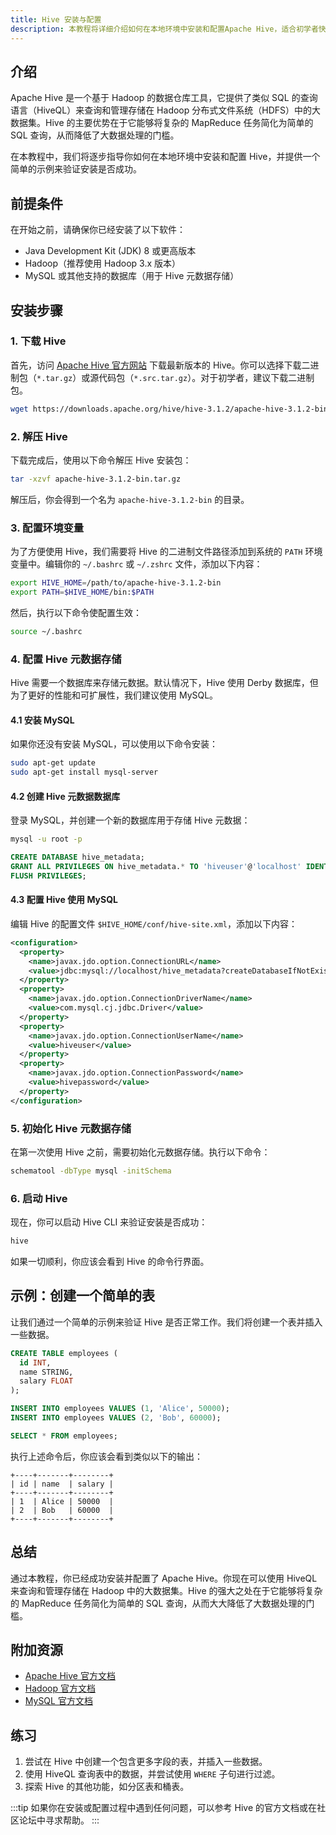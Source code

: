 ```yaml
---
title: Hive 安装与配置
description: 本教程将详细介绍如何在本地环境中安装和配置Apache Hive，适合初学者快速上手。
---
```


## 介绍

Apache Hive 是一个基于 Hadoop 的数据仓库工具，它提供了类似 SQL 的查询语言（HiveQL）来查询和管理存储在 Hadoop 分布式文件系统（HDFS）中的大数据集。Hive 的主要优势在于它能够将复杂的 MapReduce 任务简化为简单的 SQL 查询，从而降低了大数据处理的门槛。

在本教程中，我们将逐步指导你如何在本地环境中安装和配置 Hive，并提供一个简单的示例来验证安装是否成功。

## 前提条件

在开始之前，请确保你已经安装了以下软件：

- Java Development Kit (JDK) 8 或更高版本
- Hadoop（推荐使用 Hadoop 3.x 版本）
- MySQL 或其他支持的数据库（用于 Hive 元数据存储）

## 安装步骤

### 1. 下载 Hive

首先，访问 [Apache Hive 官方网站](https://hive.apache.org/downloads.html) 下载最新版本的 Hive。你可以选择下载二进制包（`*.tar.gz`）或源代码包（`*.src.tar.gz`）。对于初学者，建议下载二进制包。

```bash
wget https://downloads.apache.org/hive/hive-3.1.2/apache-hive-3.1.2-bin.tar.gz
```

### 2. 解压 Hive

下载完成后，使用以下命令解压 Hive 安装包：

```bash
tar -xzvf apache-hive-3.1.2-bin.tar.gz
```

解压后，你会得到一个名为 `apache-hive-3.1.2-bin` 的目录。

### 3. 配置环境变量

为了方便使用 Hive，我们需要将 Hive 的二进制文件路径添加到系统的 `PATH` 环境变量中。编辑你的 `~/.bashrc` 或 `~/.zshrc` 文件，添加以下内容：

```bash
export HIVE_HOME=/path/to/apache-hive-3.1.2-bin
export PATH=$HIVE_HOME/bin:$PATH
```

然后，执行以下命令使配置生效：

```bash
source ~/.bashrc
```

### 4. 配置 Hive 元数据存储

Hive 需要一个数据库来存储元数据。默认情况下，Hive 使用 Derby 数据库，但为了更好的性能和可扩展性，我们建议使用 MySQL。

#### 4.1 安装 MySQL

如果你还没有安装 MySQL，可以使用以下命令安装：

```bash
sudo apt-get update
sudo apt-get install mysql-server
```

#### 4.2 创建 Hive 元数据数据库

登录 MySQL，并创建一个新的数据库用于存储 Hive 元数据：

```bash
mysql -u root -p
```

```sql
CREATE DATABASE hive_metadata;
GRANT ALL PRIVILEGES ON hive_metadata.* TO 'hiveuser'@'localhost' IDENTIFIED BY 'hivepassword';
FLUSH PRIVILEGES;
```

#### 4.3 配置 Hive 使用 MySQL

编辑 Hive 的配置文件 `$HIVE_HOME/conf/hive-site.xml`，添加以下内容：

```xml
<configuration>
  <property>
    <name>javax.jdo.option.ConnectionURL</name>
    <value>jdbc:mysql://localhost/hive_metadata?createDatabaseIfNotExist=true</value>
  </property>
  <property>
    <name>javax.jdo.option.ConnectionDriverName</name>
    <value>com.mysql.cj.jdbc.Driver</value>
  </property>
  <property>
    <name>javax.jdo.option.ConnectionUserName</name>
    <value>hiveuser</value>
  </property>
  <property>
    <name>javax.jdo.option.ConnectionPassword</name>
    <value>hivepassword</value>
  </property>
</configuration>
```

### 5. 初始化 Hive 元数据存储

在第一次使用 Hive 之前，需要初始化元数据存储。执行以下命令：

```bash
schematool -dbType mysql -initSchema
```

### 6. 启动 Hive

现在，你可以启动 Hive CLI 来验证安装是否成功：

```bash
hive
```

如果一切顺利，你应该会看到 Hive 的命令行界面。

## 示例：创建一个简单的表

让我们通过一个简单的示例来验证 Hive 是否正常工作。我们将创建一个表并插入一些数据。

```sql
CREATE TABLE employees (
  id INT,
  name STRING,
  salary FLOAT
);

INSERT INTO employees VALUES (1, 'Alice', 50000);
INSERT INTO employees VALUES (2, 'Bob', 60000);

SELECT * FROM employees;
```

执行上述命令后，你应该会看到类似以下的输出：

```
+----+-------+--------+
| id | name  | salary |
+----+-------+--------+
| 1  | Alice | 50000  |
| 2  | Bob   | 60000  |
+----+-------+--------+
```

## 总结

通过本教程，你已经成功安装并配置了 Apache Hive。你现在可以使用 HiveQL 来查询和管理存储在 Hadoop 中的大数据集。Hive 的强大之处在于它能够将复杂的 MapReduce 任务简化为简单的 SQL 查询，从而大大降低了大数据处理的门槛。

## 附加资源

- [Apache Hive 官方文档](https://cwiki.apache.org/confluence/display/Hive/Home)
- [Hadoop 官方文档](https://hadoop.apache.org/docs/stable/)
- [MySQL 官方文档](https://dev.mysql.com/doc/)

## 练习

1. 尝试在 Hive 中创建一个包含更多字段的表，并插入一些数据。
2. 使用 HiveQL 查询表中的数据，并尝试使用 `WHERE` 子句进行过滤。
3. 探索 Hive 的其他功能，如分区表和桶表。

:::tip
如果你在安装或配置过程中遇到任何问题，可以参考 Hive 的官方文档或在社区论坛中寻求帮助。
:::
